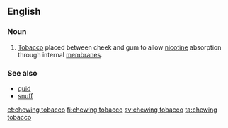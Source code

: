 ==English==
===Noun===
{{en-noun|head=[[chewing]] [[tobacco]]}}
# {{context|US|lang=en}} [[tobacco|Tobacco]] placed between cheek and gum to allow [[nicotine]] absorption through internal [[membrane]]s.

===See also===
*[[quid]]
*[[snuff]]

[[et:chewing tobacco]]
[[fi:chewing tobacco]]
[[sv:chewing tobacco]]
[[ta:chewing tobacco]]